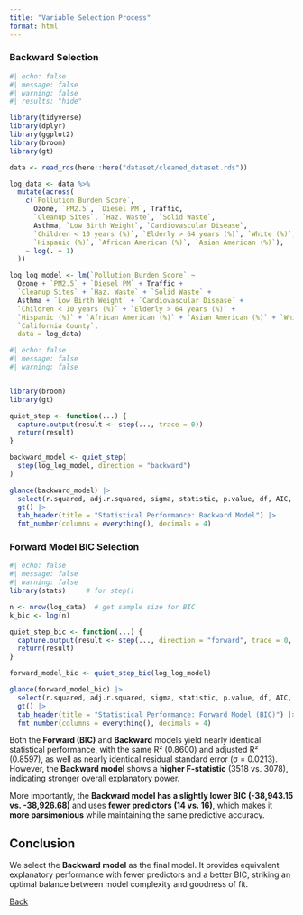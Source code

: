 ```yaml
---
title: "Variable Selection Process"
format: html
---
```


### Backward Selection
```r
#| echo: false
#| message: false
#| warning: false
#| results: "hide"

library(tidyverse)
library(dplyr)
library(ggplot2)
library(broom)
library(gt)

data <- read_rds(here::here("dataset/cleaned_dataset.rds"))

log_data <- data %>%
  mutate(across(
    c(`Pollution Burden Score`,
      Ozone, `PM2.5`, `Diesel PM`, Traffic,
      `Cleanup Sites`, `Haz. Waste`, `Solid Waste`,
      Asthma, `Low Birth Weight`, `Cardiovascular Disease`,
      `Children < 10 years (%)`, `Elderly > 64 years (%)`, `White (%)`,
      `Hispanic (%)`, `African American (%)`, `Asian American (%)`),
    ~ log(. + 1)
  ))

log_log_model <- lm(`Pollution Burden Score` ~ 
  Ozone + `PM2.5` + `Diesel PM` + Traffic +
  `Cleanup Sites` + `Haz. Waste` + `Solid Waste` +
  Asthma + `Low Birth Weight` + `Cardiovascular Disease` +
  `Children < 10 years (%)` + `Elderly > 64 years (%)` + 
  `Hispanic (%)` + `African American (%)` + `Asian American (%)` + `White (%)`,
  `California County`,
  data = log_data)

```


```r
#| echo: false
#| message: false
#| warning: false


library(broom)
library(gt)

quiet_step <- function(...) {
  capture.output(result <- step(..., trace = 0))
  return(result)
}

backward_model <- quiet_step(
  step(log_log_model, direction = "backward")
)

glance(backward_model) |>
  select(r.squared, adj.r.squared, sigma, statistic, p.value, df, AIC, BIC) |>
  gt() |>
  tab_header(title = "Statistical Performance: Backward Model") |>
  fmt_number(columns = everything(), decimals = 4)
```

### Forward Model BIC Selection

```r
#| echo: false
#| message: false
#| warning: false
library(stats)     # for step()

n <- nrow(log_data)  # get sample size for BIC
k_bic <- log(n)

quiet_step_bic <- function(...) {
  capture.output(result <- step(..., direction = "forward", trace = 0, k = k_bic))
  return(result)
}

forward_model_bic <- quiet_step_bic(log_log_model)

glance(forward_model_bic) |>
  select(r.squared, adj.r.squared, sigma, statistic, p.value, df, AIC, BIC) |>
  gt() |>
  tab_header(title = "Statistical Performance: Forward Model (BIC)") |>
  fmt_number(columns = everything(), decimals = 4)
```

Both the **Forward (BIC)** and **Backward** models yield nearly identical statistical performance, with the same R² (0.8600) and adjusted R² (0.8597), as well as nearly identical residual standard error (σ = 0.0213). However, the **Backward model** shows a **higher F-statistic** (3518 vs. 3078), indicating stronger overall explanatory power.

More importantly, the **Backward model has a slightly lower BIC (-38,943.15 vs. -38,926.68)** and uses **fewer predictors (14 vs. 16)**, which makes it **more parsimonious** while maintaining the same predictive accuracy.

## Conclusion

We select the **Backward model** as the final model. It provides equivalent explanatory performance with fewer predictors and a better BIC, striking an optimal balance between model complexity and goodness of fit.

[Back](analysis.html)